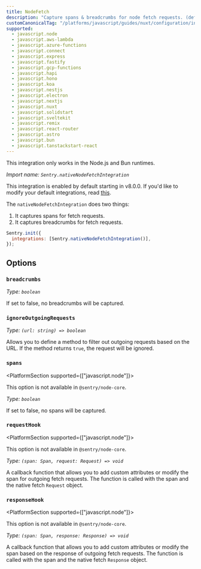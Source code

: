 ```yaml
---
title: NodeFetch
description: "Capture spans & breadcrumbs for node fetch requests. (default)"
customCanonicalTag: "/platforms/javascript/guides/nuxt/configuration/integrations/nodefetch/"
supported:
  - javascript.node
  - javascript.aws-lambda
  - javascript.azure-functions
  - javascript.connect
  - javascript.express
  - javascript.fastify
  - javascript.gcp-functions
  - javascript.hapi
  - javascript.hono
  - javascript.koa
  - javascript.nestjs
  - javascript.electron
  - javascript.nextjs
  - javascript.nuxt
  - javascript.solidstart
  - javascript.sveltekit
  - javascript.remix
  - javascript.react-router
  - javascript.astro
  - javascript.bun
  - javascript.tanstackstart-react
---
```


<Alert>

This integration only works in the Node.js and Bun runtimes.

</Alert>

_Import name: `Sentry.nativeNodeFetchIntegration`_

This integration is enabled by default starting in v8.0.0. If you'd like to modify your default integrations, read [this](./../#modifying-default-integrations).

The `nativeNodeFetchIntegration` does two things:

1. It captures spans for fetch requests.
2. It captures breadcrumbs for fetch requests.

```JavaScript
Sentry.init({
  integrations: [Sentry.nativeNodeFetchIntegration()],
});
```

## Options

### `breadcrumbs`

_Type: `boolean`_

If set to false, no breadcrumbs will be captured.

### `ignoreOutgoingRequests`

_Type: `(url: string) => boolean`_

Allows you to define a method to filter out outgoing requests based on the URL. If the method returns `true`, the request will be ignored.

### `spans`

<PlatformSection supported={["javascript.node"]}>

<Alert level="info">

This option is not available in `@sentry/node-core`.

</Alert>

</PlatformSection>

_Type: `boolean`_

If set to false, no spans will be captured.

### `requestHook`

<PlatformSection supported={["javascript.node"]}>

<Alert level="info">

This option is not available in `@sentry/node-core`.

</Alert>

</PlatformSection>

_Type: `(span: Span, request: Request) => void`_

A callback function that allows you to add custom attributes or modify the span for outgoing fetch requests. The function is called with the span and the native fetch `Request` object.

### `responseHook`

<PlatformSection supported={["javascript.node"]}>

<Alert level="info">

This option is not available in `@sentry/node-core`.

</Alert>

</PlatformSection>

_Type: `(span: Span, response: Response) => void`_

A callback function that allows you to add custom attributes or modify the span based on the response of outgoing fetch requests. The function is called with the span and the native fetch `Response` object.
